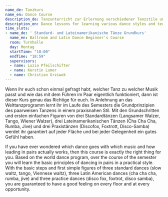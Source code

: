 ```yaml
---
name_de: Tanzkurs
name_en: Dance Course
description_de: Tanzunterricht zur Erlernung verschiedener Tanzstile und -techniken.
description_en: Dance lessons for learning various dance styles and techniques.
time_slots:
- name_de: ' Standard- und Lateinamerikanische Tänze Grundkurs'
  name_en: Ballroom and Latin Dance Beginner's Course
  room: Turnhalle
  day: Montag
  startTime: "18:00"
  endTime: "18:59"
  supervisors:
  - name: Luzia Pfeilschifter
  - name: Kerstin Lumer
  - name: Christian Grziwok
---
```


<Locale value="de">
 

 Wenn ihr euch schon einmal gefragt habt, welcher Tanz zu welcher Musik passt und
wie das mit dem Führen im Paar eigentlich funktioniert, dann ist dieser Kurs
genau das Richtige für euch. In Anlehnung an das Welttanzprogramm lernt ihr im
Laufe des Semesters die Grundprinzipien des paarweisen Tanzens in einem
praxisnahen Stil. Mit den Grundschritten und ersten einfachen Figuren von drei
Standardtänzen (Langsamer Walzer, Tango, Wiener Walzer), drei
Lateinamerikanischen Tänzen (Cha Cha Cha, Rumba, Jive) und drei Praxistänzen
(Discofox, Foxtrott, Disco-Samba) werdet ihr garantiert auf jeder Fläche und bei
jeder Gelegenheit ein gutes Gefühl haben.

</Locale>
<Locale value="en">
 

 If you have ever wondered which dance goes with which music and how leading in
pairs actually works, then this course is exactly the right thing for you. Based
on the world dance program, over the course of the semester you will learn the
basic principles of dancing in pairs in a practical style. With the basic steps
and first simple figures of three standard dances (slow waltz, tango, Viennese
waltz), three Latin American dances (cha cha cha, rumba, jive) and three
practice dances (disco fox, foxtrot, disco samba), you are guaranteed to have a
good feeling on every floor and at every opportunity.&nbsp;

</Locale>
